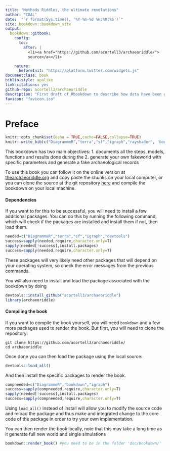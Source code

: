 ```yaml
--- 
title: "Methods Riddles, the ultimate revelations"
author: "CDAL"
date:  "`r format(Sys.time(), '%Y-%m-%d %H:%M:%S')`"
site: bookdown::bookdown_site
output:
  bookdown::gitbook: 
    config:
      toc:
        after: |
          <li><a href="https://github.com/acortell3/archaeoriddle/">
          source</a></li>

    nature:
      beforeInit: "https://platform.twitter.com/widgets.js"
documentclass: book
biblio-style: apalike
link-citations: yes
github-repo: acortell3/archaeoriddle
description: "First draft of Rbookdown to describe how data have been generated"
favicon: "favicon.ico"
---
```

# Preface{-}

```r
knitr::opts_chunk$set(echo = TRUE,cache=FALSE,collapse=TRUE) 
knitr::write_bib(c("DiagrammeR","terra","sf","igraph","rayshader", 'bookdown'), 'packages.bib')
```

This bookdown has two main objectives:
1. documents all the steps, models, functions and results done during the 
2. generate your own fakeworld with specific parameters and generate a fake archaeological records


To use this book you can follow it on the online version at [thearchaeoriddle.org](https://thearchaeoriddle.org) and copy paste the chunks on your local computer,  or you can clone the source at the git repository [here](https://github.com/acortell3/archaeoriddle/) and compile the bookdown on your local machine.

#### Dependencies {-}

If you want to for this to be successful, you will need to install a few additional packages. You can do this by running the following command, which will check if the packages are installed and install them if not, then load them.

```r
needed=c("DiagrammeR","terra","sf","igraph","devtools") 
success=sapply(needed,require,character.only=T)
sapply(needed[!success],install.packages)
success=sapply(needed,require,character.only=T)
```

These packages will very likely need other packages that will depend on your operating system, so check the error messages from the previous commands.

You will also need to install and load the package associated with the bookdown by doing

```r
devtools::install_github("acortell3/archaeoriddle")
library(archaeoriddle)
```

#### Compiling the book  {-}

If you want to compile the book yourself, you will need `bookdown` and a few more packages used to render the book. But first, you will need to clone the repository:

```
git clone https://github.com/acortell3/archaeoriddle/
cd archaeoriddle
```

Once done you can then load the package using the local source:

```r
devtools::load_all()
```

And then install the specific packages to render the book.


```r
compneeded=c("DiagrammeR","bookdown","igraph") 
success=sapply(compneeded,require,character.only=T)
sapply(needed[!success],install.packages)
success=sapply(compneeded,require,character.only=T)
```

Using `load_all()` instead of install will allow you to modify the source code and reload the package and thus make and integrated change to the core code of the package in order to try your own implementation.

You can then render the book locally, note that this may take a long time as it generate full new world and single simulations

```r
bookdown::render_book() #you need to be in the folder 'doc/bookdown/' 
```

